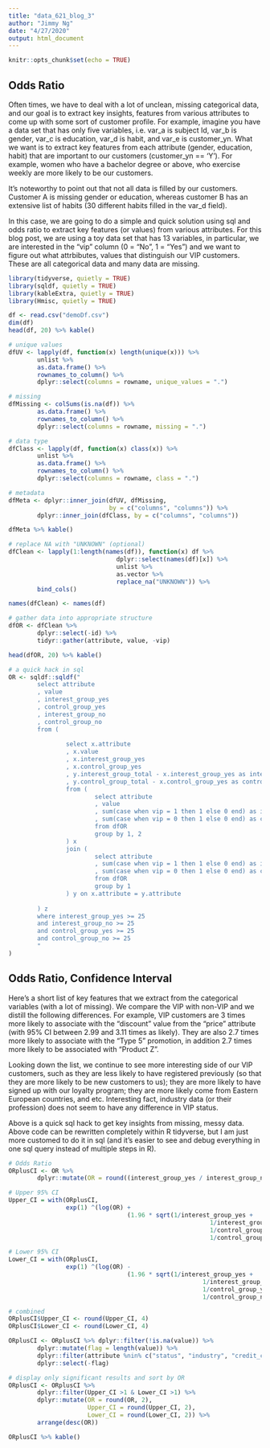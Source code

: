 ```yaml
---
title: "data_621_blog_3"
author: "Jimmy Ng"
date: "4/27/2020"
output: html_document
---
```


```r
knitr::opts_chunk$set(echo = TRUE)
```

## Odds Ratio

Often times, we have to deal with a lot of unclean, missing categorical data, and our goal is to extract key insights, features from various attributes to come up with some sort of customer profile. For example, imagine you have a data set that has only five variables, i.e. var_a is subject Id, var_b is gender, var_c is education, var_d is habit, and var_e is customer_yn. What we want is to extract key features from each attribute (gender, education, habit) that are important to our customers (customer_yn == 'Y'). For example, women who have a bachelor degree or above, who exercise weekly are more likely to be our customers. 

It's noteworthy to point out that not all data is filled by our customers. Customer A is missing gender or education, whereas customer B has an extensive list of habits (30 different habits filled in the var_d field).

In this case, we are going to do a simple and quick solution using sql and odds ratio to extract key features (or values) from various attributes. For this blog post, we are using a toy data set that has 13 variables, in particular, we are interested in the "vip" column (0 = "No", 1 = "Yes") and we want to figure out what attrbibutes, values that distinguish our VIP customers. These are all categorical data and many data are missing.

```r
library(tidyverse, quietly = TRUE)
library(sqldf, quietly = TRUE)
library(kableExtra, quietly = TRUE)
library(Hmisc, quietly = TRUE)
```

```r
df <- read.csv("demoDf.csv")
dim(df)
head(df, 20) %>% kable()        
```

```r
# unique values
dfUV <- lapply(df, function(x) length(unique(x))) %>% 
        unlist %>% 
        as.data.frame() %>%
        rownames_to_column() %>%
        dplyr::select(columns = rowname, unique_values = ".")

# missing
dfMissing <- colSums(is.na(df)) %>% 
        as.data.frame() %>%
        rownames_to_column() %>%
        dplyr::select(columns = rowname, missing = ".")

# data type
dfClass <- lapply(df, function(x) class(x)) %>%
        unlist %>%
        as.data.frame() %>%
        rownames_to_column() %>%
        dplyr::select(columns = rowname, class = ".")

# metadata
dfMeta <- dplyr::inner_join(dfUV, dfMissing, 
                            by = c("columns", "columns")) %>%
        dplyr::inner_join(dfClass, by = c("columns", "columns"))

dfMeta %>% kable()
```

```r
# replace NA with "UNKNOWN" (optional)
dfClean <- lapply(1:length(names(df)), function(x) df %>% 
                              dplyr::select(names(df)[x]) %>%
                              unlist %>%
                              as.vector %>%
                              replace_na("UNKNOWN")) %>% 
        bind_cols()

names(dfClean) <- names(df)

# gather data into appropriate structure
dfOR <- dfClean %>%
        dplyr::select(-id) %>%
        tidyr::gather(attribute, value, -vip) 

head(dfOR, 20) %>% kable()
```

```r
# a quick hack in sql
OR <- sqldf::sqldf("
        select attribute 
        , value 
        , interest_group_yes
        , control_group_yes
        , interest_group_no
        , control_group_no
        from (
                
                select x.attribute 
                , x.value
                , x.interest_group_yes
                , x.control_group_yes
                , y.interest_group_total - x.interest_group_yes as interest_group_no
                , y.control_group_total - x.control_group_yes as control_group_no
                from (
                        select attribute
                        , value
                        , sum(case when vip = 1 then 1 else 0 end) as interest_group_yes
                        , sum(case when vip = 0 then 1 else 0 end) as control_group_yes
                        from dfOR
                        group by 1, 2
                ) x
                join (
                        select attribute
                        , sum(case when vip = 1 then 1 else 0 end) as interest_group_total
                        , sum(case when vip = 0 then 1 else 0 end) as control_group_total
                        from dfOR
                        group by 1
                ) y on x.attribute = y.attribute
                
        ) z
        where interest_group_yes >= 25
        and interest_group_no >= 25
        and control_group_yes >= 25
        and control_group_no >= 25
        "
)
```


## Odds Ratio, Confidence Interval

Here's a short list of key features that we extract from the categorical variables (with a lot of missing). We compare the VIP with non-VIP and we distill the following differences. For example, VIP customers are 3 times more likely to associate with the "discount" value from the "price" attribute (with 95% CI between 2.99 and 3.11 times as likely). They are also 2.7 times more likely to associate with the "Type 5" promotion, in addition 2.7 times more likely to be associated with "Product Z".

Looking down the list, we continue to see more interesting side of our VIP customers, such as they are less likely to have registered previously (so that they are more likely to be new customers to us); they are more likely to have signed up with our loyalty program; they are more likely come from Eastern European countries, and etc. Interesting fact, industry data (or their profession) does not seem to have any difference in VIP status.

Above is a quick sql hack to get key insights from missing, messy data. Above code can be rewritten completely within R tidyverse, but I am just more customed to do it in sql (and it's easier to see and debug everything in one sql query instead of multiple steps in R).

```r
# Odds Ratio
ORplusCI <- OR %>%
        dplyr::mutate(OR = round((interest_group_yes / interest_group_no) / (control_group_yes / control_group_no), 4))

# Upper 95% CI
Upper_CI = with(ORplusCI, 
                exp(1) ^(log(OR) + 
                                 (1.96 * sqrt(1/interest_group_yes + 
                                                        1/interest_group_no + 
                                                        1/control_group_yes + 
                                                        1/control_group_no))))

# Lower 95% CI
Lower_CI = with(ORplusCI, 
                exp(1) ^(log(OR) - 
                                 (1.96 * sqrt(1/interest_group_yes + 
                                                      1/interest_group_no + 
                                                      1/control_group_yes + 
                                                      1/control_group_no))))

# combined
ORplusCI$Upper_CI <- round(Upper_CI, 4)
ORplusCI$Lower_CI <- round(Lower_CI, 4)
```

```r
ORplusCI <- ORplusCI %>% dplyr::filter(!is.na(value)) %>% 
        dplyr::mutate(flag = length(value)) %>%
        dplyr::filter(attribute %nin% c("status", "industry", "credit_card_brand", "credit_card_funding")) %>%
        dplyr::select(-flag)
```

```r
# display only significant results and sort by OR
ORplusCI <- ORplusCI %>%
        dplyr::filter(Upper_CI >1 & Lower_CI >1) %>%
        dplyr::mutate(OR = round(OR, 2),
                      Upper_CI = round(Upper_CI, 2),
                      Lower_CI = round(Lower_CI, 2)) %>%
        arrange(desc(OR))

ORplusCI %>% kable()
```
